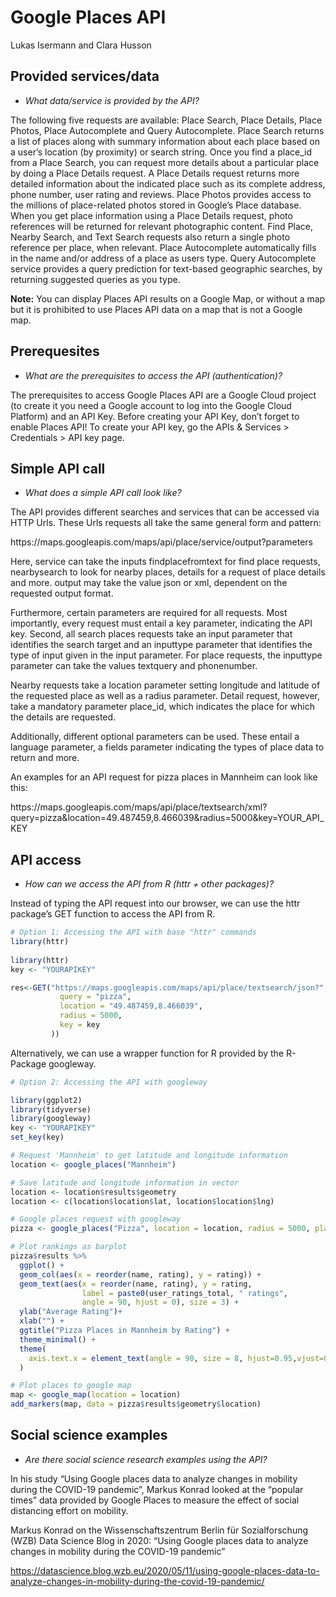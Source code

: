 
# Google Places API
Lukas Isermann and Clara Husson


## Provided services/data

* *What data/service is provided by the API?*

The following five requests are available: Place Search, Place Details, Place Photos, Place Autocomplete and Query Autocomplete. Place Search returns a list of places along with summary information about each place based on a user's location (by proximity) or search string. Once you find a place_id from a Place Search, you can request more details about a particular place by doing a Place Details request. A Place Details request returns more detailed information about the indicated place such as its complete address, phone number, user rating and reviews. Place Photos provides access to the millions of place-related photos stored in Google's Place database. When you get place information using a Place Details request, photo references will be returned for relevant photographic content. Find Place, Nearby Search, and Text Search requests also return a single photo reference per place, when relevant. Place Autocomplete automatically fills in the name and/or address of a place as users type. Query Autocomplete service provides a query prediction for text-based geographic searches, by returning suggested queries as you type.

**Note:** You can display Places API results on a Google Map, or without a map but it is prohibited to use Places API data on a map that is not a Google map.


## Prerequesites
* *What are the prerequisites to access the API (authentication)? *


The prerequisites to access Google Places API are a Google Cloud project (to create it you need a Google account to log into the Google Cloud Platform) and an API Key. Before creating your API Key, don’t forget to enable Places API! To create your API key, go the APIs & Services > Credentials > API key page. 



## Simple API call
* *What does a simple API call look like?*

The API provides different searches and services that can be accessed via HTTP Urls. These Urls requests all take the same general form and pattern:

https://maps.googleapis.com/maps/api/place/service/output?parameters

Here, service can take the inputs findplacefromtext for find place requests, nearbysearch to look for nearby places, details for a request of place details and more. output may take the value json or xml, dependent on the requested output format. 

Furthermore, certain parameters are required for all requests. Most importantly, every request must entail a key parameter, indicating the API key. Second, all search places requests take an input parameter that identifies the search target and an inputtype parameter that identifies the type of input given in the input parameter. For place requests, the inputtype parameter can take the values textquery and phonenumber. 

Nearby requests take a location parameter setting longitude and latitude of the requested place as well as a radius parameter. Detail request, however, take a mandatory parameter place_id, which indicates the place for which the details are requested. 

Additionally, different optional parameters can be used. These entail a language parameter, a fields parameter indicating the types of place data to return and more. 


An examples for an API request for pizza places in Mannheim can look like this:

https://maps.googleapis.com/maps/api/place/textsearch/xml?query=pizza&location=49.487459,8.466039&radius=5000&key=YOUR_API_KEY





## API access
* *How can we access the API from R (httr + other packages)?* 

Instead of typing the API request into our browser, we can use the httr package’s GET function to access the API from R.

```r


# Option 1: Accessing the API with base "httr" commands
library(httr)
 
library(httr)
key <- "YOURAPIKEY"

res<-GET("https://maps.googleapis.com/maps/api/place/textsearch/json?", query = list(
           query = "pizza",
           location = "49.487459,8.466039",
           radius = 5000,
           key = key
         ))


```

Alternatively, we can use a wrapper function for R provided by the R-Package googleway.  

```r

# Option 2: Accessing the API with googleway

library(ggplot2)
library(tidyverse)
library(googleway)
key <- "YOURAPIKEY"
set_key(key)

# Request 'Mannheim' to get latitude and longitude information
location <- google_places("Mannheim")

# Save latitude and longitude information in vector
location <- location$results$geometry
location <- c(location$location$lat, location$location$lng)

# Google places request with googleway
pizza <- google_places("Pizza", location = location, radius = 5000, place_type = "food")

# Plot rankings as barplot
pizza$results %>%
  ggplot() +
  geom_col(aes(x = reorder(name, rating), y = rating)) +
  geom_text(aes(x = reorder(name, rating), y = rating,
                label = paste0(user_ratings_total, " ratings",
                angle = 90, hjust = 0), size = 3) +
  ylab("Average Rating")+
  xlab("") +
  ggtitle("Pizza Places in Mannheim by Rating") +
  theme_minimal() +
  theme(
    axis.text.x = element_text(angle = 90, size = 8, hjust=0.95,vjust=0.2)
  ) 

# Plot places to google map
map <- google_map(location = location)
add_markers(map, data = pizza$results$geometry$location)

```


## Social science examples
* *Are there social science research examples using the API?*

In his study “Using Google places data to analyze changes in mobility during the COVID-19 pandemic”, Markus Konrad looked at the “popular times” data provided by Google Places to measure the effect of social distancing effort on mobility. 

Markus Konrad on the Wissenschaftszentrum Berlin für Sozialforschung (WZB) Data Science Blog in 2020: “Using Google places data to analyze changes in mobility during the COVID-19 pandemic”

[https://datascience.blog.wzb.eu/2020/05/11/using-google-places-data-to-analyze-changes-in-mobility-during-the-covid-19-pandemic/](https://datascience.blog.wzb.eu/2020/05/11/using-google-places-data-to-analyze-changes-in-mobility-during-the-covid-19-pandemic/)



